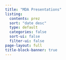 ```yaml
---
title: "MDA Presentations"
listing:
  contents: prez
  sort: "date desc"
  type: default
  categories: false
  sort-ui: false
  filter-ui: false
page-layout: full
title-block-banner: true
---
```



